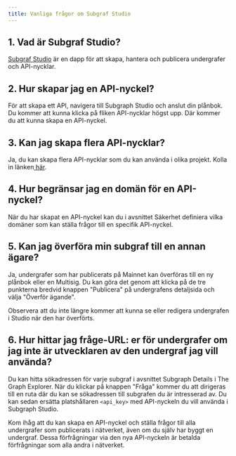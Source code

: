 ```yaml
---
title: Vanliga frågor om Subgraf Studio
---
```


## 1. Vad är Subgraf Studio?

[Subgraf Studio](https://thegraph.com/studio/) är en dapp för att skapa, hantera och publicera undergrafer och API-nycklar.

## 2. Hur skapar jag en API-nyckel?

För att skapa ett API, navigera till Subgraph Studio och anslut din plånbok. Du kommer att kunna klicka på fliken API-nycklar högst upp. Där kommer du att kunna skapa en API-nyckel.

## 3. Kan jag skapa flera API-nycklar?

Ja, du kan skapa flera API-nycklar som du kan använda i olika projekt. Kolla in länken[ här](https://thegraph.com/studio/apikeys/).

## 4. Hur begränsar jag en domän för en API-nyckel?

När du har skapat en API-nyckel kan du i avsnittet Säkerhet definiera vilka domäner som kan ställa frågor till en specifik API-nyckel.

## 5. Kan jag överföra min subgraf till en annan ägare?

Ja, undergrafer som har publicerats på Mainnet kan överföras till en ny plånbok eller en Multisig. Du kan göra det genom att klicka på de tre punkterna bredvid knappen "Publicera" på undergrafens detaljsida och välja "Överför ägande".

Observera att du inte längre kommer att kunna se eller redigera undergrafen i Studio när den har överförts.

## 6. Hur hittar jag fråge-URL: er för undergrafer om jag inte är utvecklaren av den undergraf jag vill använda?

Du kan hitta sökadressen för varje subgraf i avsnittet Subgraph Details i The Graph Explorer. När du klickar på knappen "Fråga" kommer du att dirigeras till en ruta där du kan se sökadressen till subgrafen du är intresserad av. Du kan sedan ersätta platshållaren `<api_key>` med API-nyckeln du vill använda i Subgraph Studio.

Kom ihåg att du kan skapa en API-nyckel och ställa frågor till alla undergrafer som publicerats i nätverket, även om du själv har byggt en undergraf. Dessa förfrågningar via den nya API-nyckeln är betalda förfrågningar som alla andra i nätverket.

